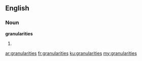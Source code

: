==English==

===Noun===
'''granularities'''

# {{plural of|[[granularity]]}}

[[ar:granularities]]
[[fr:granularities]]
[[ku:granularities]]
[[my:granularities]]
